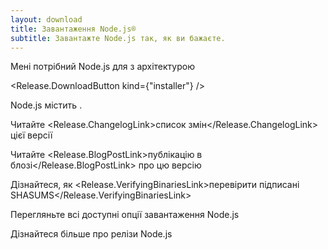 ```yaml
---
layout: download
title: Завантаження Node.js®
subtitle: Завантажте Node.js так, як ви бажаєте.
---
```


<section>
Мені потрібний Node.js <Release.VersionDropdown /> для <Release.OperatingSystemDropdown exclude={["LINUX", "AIX"]} /> з архітектурою <Release.BitnessDropdown />

<Release.DownloadButton kind={"installer"} />
</section>

<section>
Node.js містить <Release.NpmLink />.

Читайте <Release.ChangelogLink>список змін</Release.ChangelogLink> цієї версії

Читайте <Release.BlogPostLink>публікацію в блозі</Release.BlogPostLink> про цю версію

Дізнайтеся, як <Release.VerifyingBinariesLink>перевірити підписані SHASUMS</Release.VerifyingBinariesLink>

Перегляньте всі доступні <LinkWithIcon href="https://nodejs.org/dist/">опції завантаження</LinkWithIcon> Node.js

Дізнайтеся більше про <LinkWithIcon href="about/previous-releases">релізи Node.js</LinkWithIcon>

</section>
